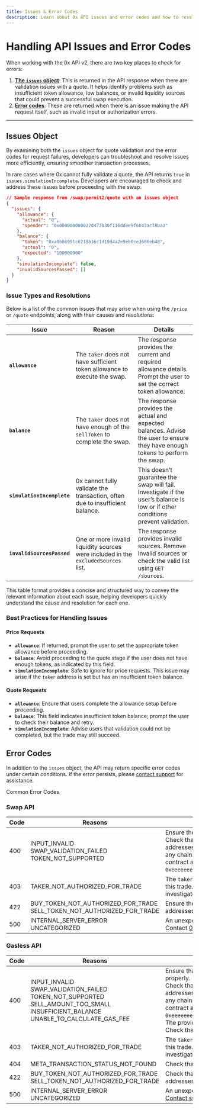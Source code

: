 ```yaml
---
title: Issues & Error Codes
description: Learn about 0x API issues and error codes and how to resolve them.
---
```


# Handling API Issues and Error Codes

When working with the 0x API v2, there are two key places to check for errors:

1. [**The `issues` object**](/introduction/api-issues#issues-object): This is returned in the API response when there are validation issues with a quote. It helps identify problems such as insufficient token allowance, low balances, or invalid liquidity sources that could prevent a successful swap execution.
2. [**Error codes**](/introduction/api-issues#issues-object): These are returned when there is an issue making the API request itself, such as invalid input or authorization errors.

---

## Issues Object

By examining both the `issues` object for quote validation and the error codes for request failures, developers can troubleshoot and resolve issues more efficiently, ensuring smoother transaction processes.

In rare cases where 0x cannot fully validate a quote, the API returns `true` in `issues.simulationIncomplete`. Developers are encouraged to check and address these issues before proceeding with the swap.

```json
// Sample response from /swap/permit2/quote with an issues object
{
  "issues": {
    "allowance": {
      "actual": "0",
      "spender": "0x000000000022d473030f116ddee9f6b43ac78ba3"
    },
    "balance": {
      "token": "0xa0b86991c6218b36c1d19d4a2e9eb0ce3606eb48",
      "actual": "0",
      "expected": "100000000"
    },
    "simulationIncomplete": false,
    "invalidSourcesPassed": []
  }
}
```

### Issue Types and Resolutions

Below is a list of the common issues that may arise when using the `/price` or `/quote` endpoints, along with their causes and resolutions:

| **Issue**                  | **Reason**                                                                         | **Details**                                                                                                                    |
| -------------------------- | ---------------------------------------------------------------------------------- | ------------------------------------------------------------------------------------------------------------------------------ |
| **`allowance`**            | The `taker` does not have sufficient token allowance to execute the swap.          | The response provides the current and required allowance details. Prompt the user to set the correct token allowance.          |
| **`balance`**              | The `taker` does not have enough of the `sellToken` to complete the swap.          | The response provides the actual and expected balances. Advise the user to ensure they have enough tokens to perform the swap. |
| **`simulationIncomplete`** | 0x cannot fully validate the transaction, often due to insufficient balance.       | This doesn’t guarantee the swap will fail. Investigate if the user’s balance is low or if other conditions prevent validation. |
| **`invalidSourcesPassed`** | One or more invalid liquidity sources were included in the `excludedSources` list. | The response provides invalid sources. Remove invalid sources or check the valid list using `GET /sources`.                    |

This table format provides a concise and structured way to convey the relevant information about each issue, helping developers quickly understand the cause and resolution for each one.

### Best Practices for Handling Issues

#### Price Requests

- **`allowance`**: If returned, prompt the user to set the appropriate token allowance before proceeding.
- **`balance`**: Avoid proceeding to the quote stage if the user does not have enough tokens, as indicated by this field.
- **`simulationIncomplete`**: Safe to ignore for price requests. This issue may arise if the `taker` address is set but has an insufficient token balance.

#### Quote Requests

- **`allowance`**: Ensure that users complete the allowance setup before proceeding.
- **`balance`**: This field indicates insufficient token balance; prompt the user to check their balance and retry.
- **`simulationIncomplete`**: Advise users that validation could not be completed, but the trade may still succeed.

## Error Codes

In addition to the `issues` object, the API may return specific error codes under certain conditions. If the error persists, please [contact support](https://help.0x.org/en/articles/8230055-how-to-get-support-from-the-0x-team) for assistance.

Common Error Codes

### Swap API

| **Code** | **Reasons**                                                                  | **Details**                                                                                                                                                                                                                                                                                                        |
| -------- | ---------------------------------------------------------------------------- | ------------------------------------------------------------------------------------------------------------------------------------------------------------------------------------------------------------------------------------------------------------------------------------------------------------------ |
| 400      | INPUT_INVALID <br />SWAP_VALIDATION_FAILED <br />TOKEN_NOT_SUPPORTED         | Ensure the API request is properly formatted. <br />Check that the `taker`, `sellToken`, and `buyToken` addresses are correct. For [native tokens](/0x-swap-api/advanced-topics/handling-native-tokens) (on any chains we support), you can use the contract address `0xeeeeeeeeeeeeeeeeeeeeeeeeeeeeeeeeeeeeeeee`. |
| 403      | TAKER_NOT_AUTHORIZED_FOR_TRADE                                               | The `taker` address is not authorized to make this trade. Contact [0x API Support](https://help.0x.org/en/articles/8230055-how-to-get-dev-support-from-the-0x-team) to investigate.                                                                                                                                |
| 422      | BUY_TOKEN_NOT_AUTHORIZED_FOR_TRADE <br />SELL_TOKEN_NOT_AUTHORIZED_FOR_TRADE | Ensure the `taker`, `sellToken`, and `buyToken` addresses are accurate.                                                                                                                                                                                                                                            |
| 500      | INTERNAL_SERVER_ERROR <br />UNCATEGORIZED                                    | An unexpected error has occurred. <br />Contact [0x API Support](https://help.0x.org/en/articles/8230055-how-to-get-dev-support-from-the-0x-team) to investigate.                                                                                                                                                  |

### Gasless API

| Code | Reasons                                                                                                                                                       | Details                                                                                                                                                                                                                                                                                                                                                                                                                        |
| ---- | ------------------------------------------------------------------------------------------------------------------------------------------------------------- | ------------------------------------------------------------------------------------------------------------------------------------------------------------------------------------------------------------------------------------------------------------------------------------------------------------------------------------------------------------------------------------------------------------------------------ |
| 400  | INPUT_INVALID <br />SWAP_VALIDATION_FAILED <br />TOKEN_NOT_SUPPORTED <br />SELL_AMOUNT_TOO_SMALL <br />INSUFFICIENT_BALANCE <br />UNABLE_TO_CALCULATE_GAS_FEE | Ensure that the API request was formatted properly. <br />Check that the `taker`, `sellToken`, and `buyToken` addresses are correct. For [native tokens](/0x-swap-api/advanced-topics/handling-native-tokens) (on any chains we support), you can use the contract address `0xeeeeeeeeeeeeeeeeeeeeeeeeeeeeeeeeeeeeeeee`.<br />The provided `sellAmount` may be too small. <br />Check that the `taker` has enough `sellToken`. |
| 403  | TAKER_NOT_AUTHORIZED_FOR_TRADE                                                                                                                                | The `taker` address is not authorized to make this trade. Contact [0x API Support](https://help.0x.org/en/articles/8230055-how-to-get-dev-support-from-the-0x-team) to investigate.                                                                                                                                                                                                                                            |
| 404  | META_TRANSACTION_STATUS_NOT_FOUND                                                                                                                             | Check that the trade was submitted correctly.                                                                                                                                                                                                                                                                                                                                                                                  |
| 422  | BUY_TOKEN_NOT_AUTHORIZED_FOR_TRADE <br />SELL_TOKEN_NOT_AUTHORIZED_FOR_TRADE                                                                                  | Check that the `taker`, `sellToken`, and `buyToken` addresses are accurate.                                                                                                                                                                                                                                                                                                                                                    |
| 500  | INTERNAL_SERVER_ERROR <br />UNCATEGORIZED                                                                                                                     | An unexpected error has occurred. <br />[Contact support](https://help.0x.org/en/articles/8230055-how-to-get-dev-support-from-the-0x-team) to resolve the issue.                                                                                                                                                                                                                                                               |
